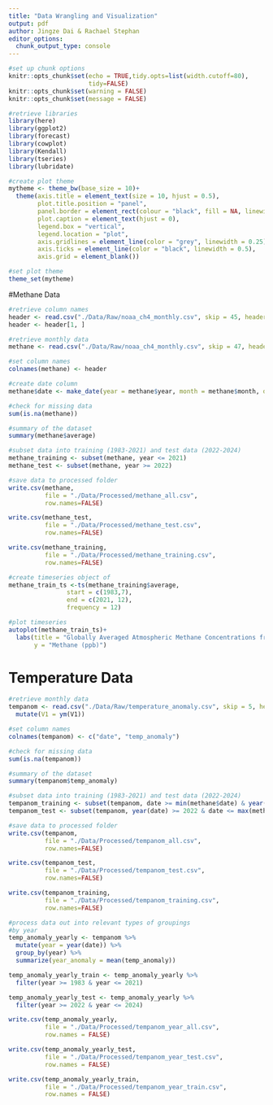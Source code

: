 ```yaml
---
title: "Data Wrangling and Visualization"
output: pdf
author: Jingze Dai & Rachael Stephan
editor_options: 
  chunk_output_type: console
---
```


```r
#set up chunk options
knitr::opts_chunk$set(echo = TRUE,tidy.opts=list(width.cutoff=80), 
                      tidy=FALSE) 
knitr::opts_chunk$set(warning = FALSE)
knitr::opts_chunk$set(message = FALSE)
```

```r
#retrieve libraries
library(here)
library(ggplot2)
library(forecast)
library(cowplot)
library(Kendall)
library(tseries)
library(lubridate)
```

```r
#create plot theme
mytheme <- theme_bw(base_size = 10)+
  theme(axis.title = element_text(size = 10, hjust = 0.5),
        plot.title.position = "panel",
        panel.border = element_rect(colour = "black", fill = NA, linewidth = 0.25),
        plot.caption = element_text(hjust = 0),
        legend.box = "vertical",
        legend.location = "plot",
        axis.gridlines = element_line(color = "grey", linewidth = 0.25),
        axis.ticks = element_line(color = "black", linewidth = 0.5),
        axis.grid = element_blank())

#set plot theme
theme_set(mytheme)
```

#Methane Data

```r
#retrieve column names
header <- read.csv("./Data/Raw/noaa_ch4_monthly.csv", skip = 45, header = FALSE)
header <- header[1, ]

#retrieve monthly data
methane <- read.csv("./Data/Raw/noaa_ch4_monthly.csv", skip = 47, header = FALSE)

#set column names
colnames(methane) <- header

#create date column
methane$date <- make_date(year = methane$year, month = methane$month, day = 1)

#check for missing data
sum(is.na(methane))

#summary of the dataset
summary(methane$average)
```

```r
#subset data into training (1983-2021) and test data (2022-2024)
methane_training <- subset(methane, year <= 2021)
methane_test <- subset(methane, year >= 2022)

#save data to processed folder
write.csv(methane, 
          file = "./Data/Processed/methane_all.csv",
          row.names=FALSE)

write.csv(methane_test, 
          file = "./Data/Processed/methane_test.csv",
          row.names=FALSE)

write.csv(methane_training, 
          file = "./Data/Processed/methane_training.csv",
          row.names=FALSE)
```
 
```r
#create timeseries object of 
methane_train_ts <-ts(methane_training$average, 
                start = c(1983,7), 
                end = c(2021, 12), 
                frequency = 12)

#plot timeseries
autoplot(methane_train_ts)+
  labs(title = "Globally Averaged Atmospheric Methane Concentrations from 1983 to 2021",
       y = "Methane (ppb)")
```

# Temperature Data

```r

#retrieve monthly data
tempanom <- read.csv("./Data/Raw/temperature_anomaly.csv", skip = 5, header = FALSE) %>%
  mutate(V1 = ym(V1))

#set column names
colnames(tempanom) <- c("date", "temp_anomaly")

#check for missing data
sum(is.na(tempanom))

#summary of the dataset
summary(tempanom$temp_anomaly)
```

```r
#subset data into training (1983-2021) and test data (2022-2024)
tempanom_training <- subset(tempanom, date >= min(methane$date) & year(date) < 2022)
tempanom_test <- subset(tempanom, year(date) >= 2022 & date <= max(methane$date))

#save data to processed folder
write.csv(tempanom, 
          file = "./Data/Processed/tempanom_all.csv",
          row.names=FALSE)

write.csv(tempanom_test, 
          file = "./Data/Processed/tempanom_test.csv",
          row.names=FALSE)

write.csv(tempanom_training, 
          file = "./Data/Processed/tempanom_training.csv",
          row.names=FALSE)
```

```r
#process data out into relevant types of groupings
#by year
temp_anomaly_yearly <- tempanom %>%
  mutate(year = year(date)) %>%
  group_by(year) %>%
  summarize(year_anomaly = mean(temp_anomaly))

temp_anomaly_yearly_train <- temp_anomaly_yearly %>%
  filter(year >= 1983 & year <= 2021)

temp_anomaly_yearly_test <- temp_anomaly_yearly %>%
  filter(year >= 2022 & year <= 2024)

write.csv(temp_anomaly_yearly, 
          file = "./Data/Processed/tempanom_year_all.csv",
          row.names = FALSE)

write.csv(temp_anomaly_yearly_test, 
          file = "./Data/Processed/tempanom_year_test.csv",
          row.names = FALSE)

write.csv(temp_anomaly_yearly_train, 
          file = "./Data/Processed/tempanom_year_train.csv",
          row.names = FALSE)
```

